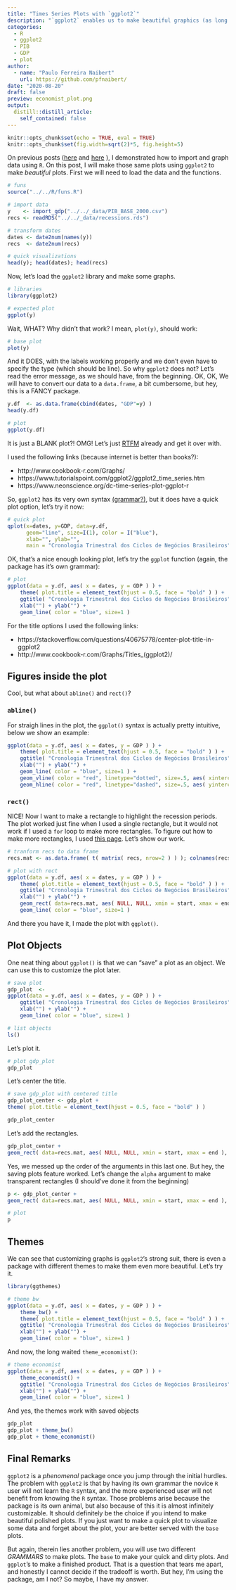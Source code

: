 ```yaml
---
title: "Times Series Plots with `ggplot2`"
description: "`ggplot2` enables us to make beautiful graphics (as long as you use the tidyverse framework)"
categories:
  - R
  - ggplot2
  - PIB
  - GDP
  - plot
author:
  - name: "Paulo Ferreira Naibert"
    url: https://github.com/pfnaibert/
date: "2020-08-20"
draft: false
preview: economist_plot.png
output:
  distill::distill_article:
    self_contained: false
---
```


```r
knitr::opts_chunk$set(echo = TRUE, eval = TRUE)
knitr::opts_chunk$set(fig.width=sqrt(2)*5, fig.height=5)
```

On previous posts
([here](https://pfnaibert.github.io/posts/2020-08-17-plot-base-gdp/) and [here](https://pfnaibert.github.io/posts/2020-08-18-wrapper-gdp/) ),
I demonstrated how to import and graph data using `R`.
On this post, I will make those same plots using `ggplot2` to make *beautiful* plots.
First we will need to load the data and the functions.

```r
# funs
source("../../R/funs.R")

# import data
y    <- import_gdp("../../_data/PIB_BASE_2000.csv")
recs <- readRDS("../../_data/recessions.rds")

# transform dates
dates <- date2num(names(y))
recs  <- date2num(recs)

# quick visualizations
head(y); head(dates); head(recs)
```

Now, let's load the `ggplot2` library and make some graphs.

```r
# libraries
library(ggplot2)

# expected plot
ggplot(y)
```

Wait, WHAT? Why didn't that work? I mean, `plot(y)`, should work:

```r
# base plot
plot(y)
```

And it DOES, with the labels working properly and we don't even have to specify the type (which should be line).
So why `ggplot2` does not?
Let's read the error message, as we should have, from the beginning.
OK, OK, We will have to convert our data to a `data.frame`, a bit cumbersome, but hey, this is a FANCY package.

```r
y.df  <- as.data.frame(cbind(dates, "GDP"=y) )
head(y.df)

# plot
ggplot(y.df)
```

It is just a BLANK plot?! OMG! Let's just
[RTFM](https://en.wikipedia.org/wiki/RTFM)
already and get it over with.

I used the following links (because internet is better than books?):

- http://www.cookbook-r.com/Graphs/
- https://www.tutorialspoint.com/ggplot2/ggplot2_time_series.htm
- https://www.neonscience.org/dc-time-series-plot-ggplot-r

So, `ggplot2` has its very own syntax [(grammar?)](https://ggplot2.tidyverse.org/), but it does have a quick plot option, let's try it now:

```r
# quick plot
qplot(x=dates, y=GDP, data=y.df,
	  geom="line", size=I(1), color = I("blue"),
	  xlab="", ylab="",
	  main = "Cronologia Trimestral dos Ciclos de Negócios Brasileiros" )
```

OK, that's a nice enough looking plot, let's try the `ggplot` function (again, the package has it's own grammar):

```r
# plot
ggplot(data = y.df, aes( x = dates, y = GDP ) ) +
	theme( plot.title = element_text(hjust = 0.5, face = "bold" ) ) +
	ggtitle( "Cronologia Trimestral dos Ciclos de Negócios Brasileiros" ) +
	xlab("") + ylab("") +
   	geom_line( color = "blue", size=1 )
```

For the title options I used the following links:

- https://stackoverflow.com/questions/40675778/center-plot-title-in-ggplot2
- http://www.cookbook-r.com/Graphs/Titles_(ggplot2)/

## Figures inside the plot

Cool, but what about `abline()` and `rect()`?

### `abline()`
For straigh lines in the plot, the `ggplot()` syntax is actually pretty intuitive, below we show an example:

```r
ggplot(data = y.df, aes( x = dates, y = GDP ) ) +
	theme( plot.title = element_text(hjust = 0.5, face = "bold" ) ) +
	ggtitle( "Cronologia Trimestral dos Ciclos de Negócios Brasileiros" ) +
	xlab("") + ylab("") +
	geom_line( color = "blue", size=1 ) +
	geom_vline( color = "red", linetype="dotted", size=.5, aes( xintercept=1990 ) ) +
	geom_hline( color = "red", linetype="dashed", size=.5, aes( yintercept=100 ) )
```

### `rect()`

NICE! Now I want to make a rectangle to highlight the recession periods.
The plot worked just fine when I used a single rectangle, but it would not work if I used a `for` loop to make more rectangles.
To figure out how to make more rectangles, I used [this page]( https://plotly.com/ggplot2/geom_rect/).
Let's show our work.

```r
# tranform recs to data frame
recs.mat <- as.data.frame( t( matrix( recs, nrow=2 ) ) ); colnames(recs.mat) <- c("start", "end")

# plot with rect
ggplot(data = y.df, aes( x = dates, y = GDP ) ) +
	theme( plot.title = element_text(hjust = 0.5, face = "bold" ) ) +
	ggtitle( "Cronologia Trimestral dos Ciclos de Negócios Brasileiros" ) +
	xlab("") + ylab("") +
	geom_rect( data=recs.mat, aes( NULL, NULL, xmin = start, xmax = end ), ymin = 0, ymax = 200 ) +
   	geom_line( color = "blue", size=1 )
```

And there you have it, I made the plot with `ggplot()`.

## Plot Objects

One neat thing about `ggplot()` is that we can "save" a plot as an object.
We can use this to customize the plot later.

```r
# save plot
gdp_plot  <-
ggplot(data = y.df, aes( x = dates, y = GDP ) ) +
	ggtitle( "Cronologia Trimestral dos Ciclos de Negócios Brasileiros" ) +
	xlab("") + ylab("") +
	geom_line( color = "blue", size=1 )

# list objects
ls()
```

Let's plot it.

```r
# plot gdp_plot
gdp_plot
```

Let's center the title.

```r
# save gdp_plot with centered title
gdp_plot_center <- gdp_plot +
theme( plot.title = element_text(hjust = 0.5, face = "bold" ) )

gdp_plot_center
```

Let's add the rectangles.

```r
gdp_plot_center +
geom_rect( data=recs.mat, aes( NULL, NULL, xmin = start, xmax = end ), ymin = 0, ymax = 200)
```

Yes, we messed up the order of the arguments in this last one.
But hey, the saving plots feature worked.
Let's change the `alpha` argument to make transparent rectangles (I should've done it from the beginning)

```r
p <- gdp_plot_center +
geom_rect( data=recs.mat, aes( NULL, NULL, xmin = start, xmax = end ), ymin = 0, ymax = 200, alpha = .3 )

# plot
p
```

## Themes

We can see that customizing graphs is `ggplot2`'s strong suit, there is even a package with different themes to make them even more beautiful.
Let's try it.

```r
library(ggthemes)

# theme bw
ggplot(data = y.df, aes( x = dates, y = GDP ) ) +
	theme_bw() +
	theme( plot.title = element_text(hjust = 0.5, face = "bold" ) ) +
	ggtitle( "Cronologia Trimestral dos Ciclos de Negócios Brasileiros" ) +
	xlab("") + ylab("") +
	geom_line( color = "blue", size=1 )
```

And now, the long waited `theme_economist()`:

```r
# theme economist
ggplot(data = y.df, aes( x = dates, y = GDP ) ) +
	theme_economist() +
	ggtitle( "Cronologia Trimestral dos Ciclos de Negócios Brasileiros" ) +
	xlab("") + ylab("") +
	geom_line( color = "blue", size=1 )
```

And yes, the themes work with saved objects

```r
gdp_plot
gdp_plot + theme_bw()
gdp_plot + theme_economist()
```

## Final Remarks

`ggplot2` is a *phenomenal* package once you jump through the initial hurdles.
The problem with `ggplot2` is that by having its own grammar the novice `R` user will not learn the `R` syntax, and the more experienced user will not benefit from knowing the `R` syntax.
Those problems arise because the package is its own animal, but also because of this it is almost infinitely customizable.
It should definitely be the choice if you intend to make beautiful polished plots.
If you just want to make a quick plot to visualize some data and forget about the plot, your are better served with the `base` plots.

But again, therein lies another problem, you will use two different *GRAMMARS* to make plots.
The `base` to make your quick and dirty plots.
And `ggplot`'s to make a finished product.
That is a question that tears me apart, and honestly I cannot decide if the tradeoff is worth.
But hey, I'm using the package, am I not?
So maybe, I have my answer.
